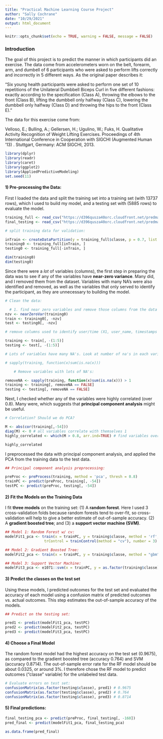 ```yaml
---
title: "Practical Machine Learning Course Project"
author: "Sally Cochrane"
date: "10/29/2021"
output: html_document
---
```


```r
knitr::opts_chunk$set(echo = TRUE, warning = FALSE, message = FALSE) 
```
### Introduction  

The goal of this project is to predict the manner in which participants did an exercise. The data come from accelerometers worn on the belt, forearm, arm, and dumbell of 6 participants who were asked to perform lifts correctly and incorrectly in 5 different ways. As the original paper describes it:   

"Six young health participants were asked to perform one set of 10 repetitions of the Unilateral Dumbbell Biceps Curl in five different fashions: exactly according to the specification (Class A), throwing the elbows to the front (Class B), lifting the dumbbell only halfway (Class C), lowering the dumbbell only halfway (Class D) and throwing the hips to the front (Class E)."

The data for this exercise come from: 

Velloso, E.; Bulling, A.; Gellersen, H.; Ugulino, W.; Fuks, H. Qualitative Activity Recognition of Weight Lifting Exercises. Proceedings of 4th International Conference in Cooperation with SIGCHI (Augmented Human '13) . Stuttgart, Germany: ACM SIGCHI, 2013.  


```r
library(dplyr)
library(readr)
library(caret)
library(ggplot2)
library(AppliedPredictiveModeling)
set.seed(11)
```

#### 1) Pre-processing the Data: 

First I loaded the data and split the training set into a training set (with 13737 rows), which I used to build my model, and a testing set with (5885 rows) to evaluate the model. 

```r
training_full <- read_csv("https://d396qusza40orc.cloudfront.net/predmachlearn/pml-training.csv")
final_testing <- read_csv("https://d396qusza40orc.cloudfront.net/predmachlearn/pml-testing.csv")
```

```r
# split training data for validation: 

inTrain <- createDataPartition(y = training_full$classe, p = 0.7, list = FALSE)
training0 <- training_full[inTrain, ]
testing0 <- training_full[-inTrain, ]

dim(training0)
dim(testing0)
```

Since there were a _lot_ of variables (columns), the first step in preparing the data was to see if any of the variables have **near-zero variance**. Many did, and I removed them from the dataset. Variables with many NA's were also identified and removed, as well as the variables that only served to identify the participant, as they are unnecessary to building the model. 

```r
# Clean the data: 

  # 1. find near zero variables and remove those columns from the data set: 
nzv <- nearZeroVar(training0)
train <- training0[, -nzv]
test <- testing0[, -nzv]

# remove columns used to identify user/time (X1, user_name, timestamps 1 and 2, converted timestamp).

training <- train[, -(1:5)]
testing <- test[, -(1:5)]

# Lots of variables have many NA's. Look at number of na's in each variable: [not run to save space]

# sapply(training, function(x)sum(is.na(x)))

    # Remove variables with lots of NA's: 

removeNA <- sapply(training, function(x)sum(is.na(x))) > 1
training <- training[, removeNA == FALSE]
testing <- testing[, removeNA == FALSE]
```

Next, I checked whether any of the variables were highly correlated (over 0.8). Many were, which suggests that **principal component analysis** might be useful. 

```r
# Correlation? Should we do PCA?

M <- abs(cor(training[,-54]))
diag(M) <- 0 # all variables correlate with themselves 1
highly_correlated <- which(M > 0.8, arr.ind=TRUE) # find variables over .8 correlated

highly_correlated
```

I preprocessed the data with principal component analysis, and applied the PCA from the training data to the test data. 
```r
## Principal component analysis preprocessing: 

preProc <- preProcess(training, method = 'pca', thresh = 0.8)
trainPC <- predict(preProc, training[, -54])
testPC <- predict(preProc, testing[, -54])
```

#### 2) Fit the Models on the Training Data

I fit **three models** on the training set: (1) A **random forest**. Here I used 3 cross-validation folds because random forests tend to over-fit, so cross-validation will help to give a better estimate of out-of-sample accuracy. (2) A **gradient boosted tree**; and (3) a **support vector machine (SVM)**.   
 

```r
## Model 1: Random Forest w/ cv: 
modelFit1_pca <- train(x = trainPC, y = training$classe, method = 'rf', 
                  trControl = trainControl(method = "cv"), number = 3)

## Model 2: Gradient Boosted Tree: 
modelFit2_pca <- train(x = trainPC, y = training$classe, method = "gbm", verbose = FALSE)

## Model 3: Support Vector Machine:
modelFit3_pca <- e1071::svm(x = trainPC, y = as.factor(training$classe)) 

```

#### 3) Predict the classes on the test set
Using these models, I predicted outcomes for the test set and evaluated the accuracy of each model using a confusion matrix of predicted outcomes vs. actual outcomes. This step estimates the out-of-sample accuracy of the models. 

```r
## Predict on the testing set: 

pred1 <- predict(modelFit1_pca, testPC)
pred2 <- predict(modelFit2_pca, testPC)
pred3 <- predict(modelFit3_pca, testPC)

```

#### 4) Choose a Final Model
The random forest model had the highest accuracy on the test set (0.9675), as compared to the gradient boosted tree (accuracy 0.764) and SVM (accuracy 0.8714). The out-of-sample error rate for the RF model should be about 0.0325, or around 3%. I therefore chose the RF model to predict outcomes ("classe" variable) for the unlabeled test data.  


```r

# Evaluate errors on test set: 
confusionMatrix(as.factor(testing$classe), pred1) # 0.9675  
confusionMatrix(as.factor(testing$classe), pred2) # 0.764   
confusionMatrix(as.factor(testing$classe), pred3) # 0.8714    
```

#### 5) Final predictions: 
```r

final_testing_pca <- predict(preProc, final_testing[, -160])
pred_final <- predict(modelFit1_pca, final_testing_pca)

as.data.frame(pred_final)
```


